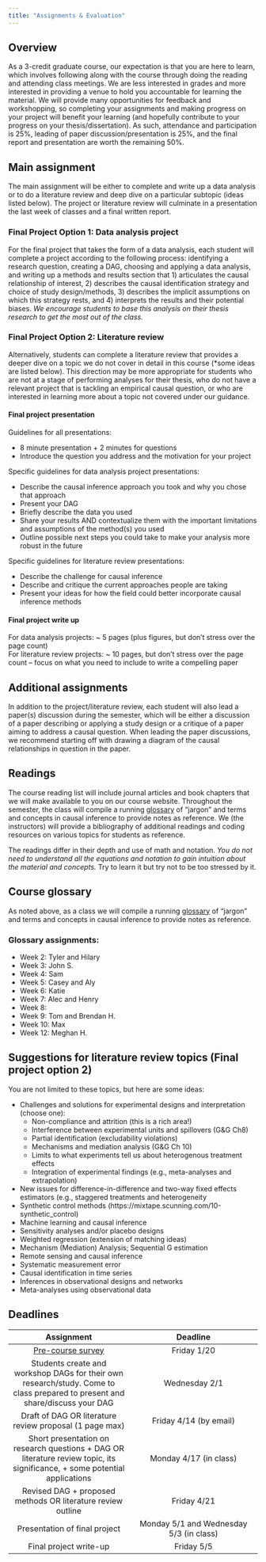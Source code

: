 ```yaml
---
title: "Assignments & Evaluation"
---
```


## Overview  
As a 3-credit graduate course, our expectation is that you are here to learn, which involves following along with the course through doing the reading and attending class meetings. We are less interested in grades and more interested in providing a venue to hold you accountable for learning the material. We will provide many opportunities for feedback and workshopping, so completing your assignments and making progress on your project will benefit your learning (and hopefully contribute to your progress on your thesis/dissertation). As such, attendance and participation is 25%, leading of paper discussion/presentation is 25%, and the final report and presentation are worth the remaining 50%. 

## Main assignment
The main assignment will be either to complete and write up a data analysis or to do a literature review and deep dive on a particular subtopic (ideas listed below). The project or literature review will culminate in a presentation the last week of classes and a final written report.  

### Final Project Option 1: Data analysis project  
For the final project that takes the form of a data analysis, each student will complete a project according to the following process: identifying a research question, creating a DAG, choosing and applying a data analysis, and writing up a methods and results section that 1) articulates the causal relationship of interest, 2) describes the causal identification strategy and choice of study design/methods, 3) describes the implicit assumptions on which this strategy rests, and 4) interprets the results and their potential biases. *We encourage students to base this analysis on their thesis research to get the most out of the class.*  

### Final Project Option 2: Literature review  
Alternatively, students can complete a literature review that provides a deeper dive on a topic we do not cover in detail in this course (*some ideas are listed below). This direction may be more appropriate for students who are not at a stage of performing analyses for their thesis, who do not have a relevant project that is tackling an empirical causal question, or who are interested in learning more about a topic not covered under our guidance. 

#### Final project presentation 
Guidelines for all presentations:  

* 8 minute presentation + 2 minutes for questions  
* Introduce the question you address and the motivation for your project

Specific guidelines for data analysis project presentations:  

* Describe the causal inference approach you took and why you chose that approach  
* Present your DAG  
* Briefly describe the data you used  
* Share your results AND contextualize them with the important limitations and assumptions of the method(s) you used  
* Outline possible next steps you could take to make your analysis more robust in the future  

Specific guidelines for literature review  presentations:  

* Describe the challenge for causal inference  
* Describe and critique the current approaches people are taking  
* Present your ideas for how the field could better incorporate causal inference methods  

#### Final project write up  
For data analysis projects: ~ 5 pages (plus figures, but don't stress over the page count)  
For literature review projects: ~ 10 pages, but don't stress over the page count -- focus on what you need to include to write a compelling paper

## Additional assignments  
In addition to the project/literature review, each student will also lead a paper(s) discussion during the semester, which will be either a discussion of a paper describing or applying a study design or a critique of a paper aiming to address a causal question. When leading the paper discussions, we recommend starting off with drawing a diagram of the causal relationships in question in the paper.  

## Readings  
The course reading list will include journal articles and book chapters that we will make available to you on our course website. Throughout the semester, the class will compile a running [glossary](https://docs.google.com/document/d/1xX4oVDA8wKwlI5HFK8FcSJGba88oYzpfn-PcEAPcYII/edit?usp=sharing) of “jargon” and terms and concepts in causal inference to provide notes as reference. We (the instructors) will provide a bibliography of additional readings and coding resources on various topics for students as reference.  

The readings differ in their depth and use of math and notation. *You do not need to understand all the equations and notation to gain intuition about the material and concepts.* Try to learn it but try not to be too stressed by it.  

## Course glossary
As noted above, as a class we will compile a running [glossary](https://docs.google.com/document/d/1xX4oVDA8wKwlI5HFK8FcSJGba88oYzpfn-PcEAPcYII/edit?usp=sharing) of “jargon” and terms and concepts in causal inference to provide notes as reference.  

### Glossary assignments:  

* Week 2: Tyler and Hilary  
* Week 3: John S.  
* Week 4: Sam  
* Week 5: Casey and Aly  
* Week 6: Katie  
* Week 7: Alec and Henry  
* Week 8: 
* Week 9: Tom and Brendan H.  
* Week 10: Max  
* Week 12: Meghan H.  


## Suggestions for literature review topics (Final project option 2) 
You are not limited to these topics, but here are some ideas:  

* Challenges and solutions for experimental designs and interpretation (choose one):  
    + Non-compliance and attrition (this is a rich area!)  
    + Interference between experimental units and spillovers (G&G Ch8)  
    + Partial identification (excludability violations)  
    + Mechanisms and mediation analysis (G&G Ch 10)  
    + Limits to what experiments tell us about heterogenous treatment effects   
    + Integration of experimental findings (e.g., meta-analyses and extrapolation)  
* New issues for difference-in-difference and two-way fixed effects estimators (e.g., staggered treatments and heterogeneity  
* Synthetic control methods (https://mixtape.scunning.com/10-synthetic_control)  
* Machine learning and causal inference  
* Sensitivity analyses and/or placebo designs  
* Weighted regression (extension of matching ideas)  
* Mechanism (Mediation) Analysis; Sequential G estimation  
* Remote sensing and causal inference  
* Systematic measurement error  
* Causal identification in time series  
* Inferences in observational designs and networks  
* Meta-analyses using observational data  

## Deadlines  
|                Assignment              |          Deadline                     |
|:-----------------------------------:|:--------------------------------------:|
| [Pre-course survey](https://forms.gle/zQr2Mp14bVnJecYaA) | Friday 1/20 |
|Students create and workshop DAGs for their own research/study. Come to class prepared to present and share/discuss your DAG | Wednesday 2/1 |
| Draft of DAG OR literature review proposal (1 page max) | Friday 4/14 (by email)  |
| Short presentation on research questions + DAG OR literature review topic, its significance, + some potential applications | Monday 4/17 (in class) |
| Revised DAG + proposed methods OR literature review outline | Friday 4/21 |
| Presentation of final project | Monday 5/1 and Wednesday 5/3 (in class) |
| Final project write-up | Friday 5/5 |
